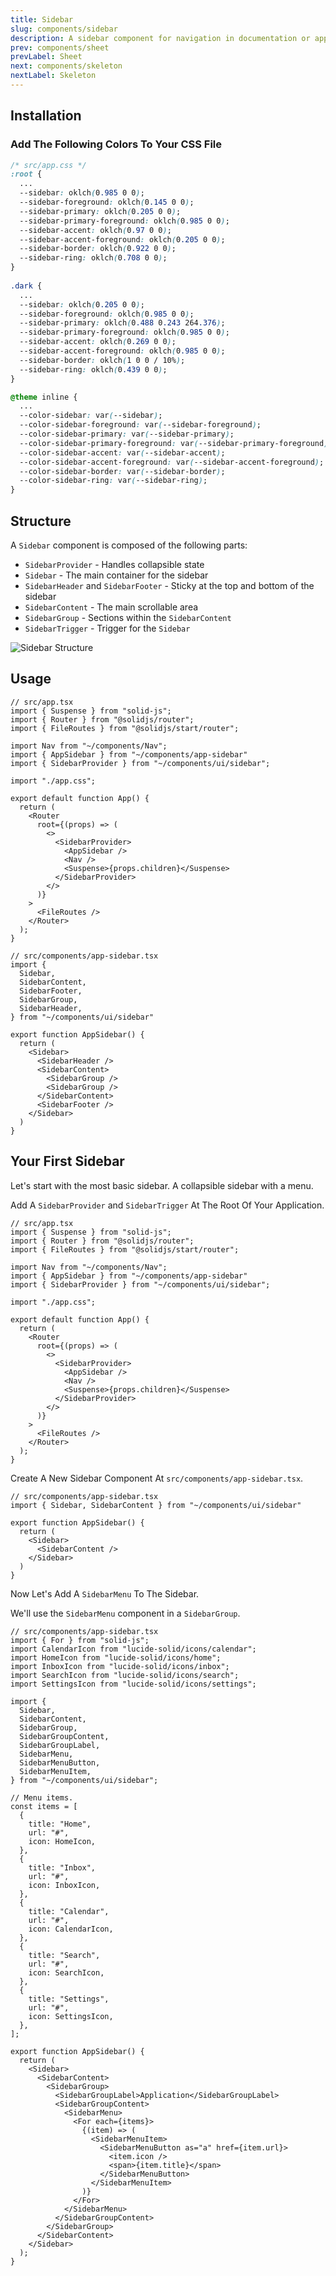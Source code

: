 ```yaml
---
title: Sidebar
slug: components/sidebar
description: A sidebar component for navigation in documentation or applications.
prev: components/sheet
prevLabel: Sheet
next: components/skeleton
nextLabel: Skeleton
---
```



<BlockDisplay name="sidebar-07" />

## Installation

<InstallationTabs name="sidebar" code={SidebarCode} />

### Add The Following Colors To Your CSS File

```css ins={4-11,16-23,28-35}
/* src/app.css */
:root {
  ...
  --sidebar: oklch(0.985 0 0);
  --sidebar-foreground: oklch(0.145 0 0);
  --sidebar-primary: oklch(0.205 0 0);
  --sidebar-primary-foreground: oklch(0.985 0 0);
  --sidebar-accent: oklch(0.97 0 0);
  --sidebar-accent-foreground: oklch(0.205 0 0);
  --sidebar-border: oklch(0.922 0 0);
  --sidebar-ring: oklch(0.708 0 0);
}
 
.dark {
  ...
  --sidebar: oklch(0.205 0 0);
  --sidebar-foreground: oklch(0.985 0 0);
  --sidebar-primary: oklch(0.488 0.243 264.376);
  --sidebar-primary-foreground: oklch(0.985 0 0);
  --sidebar-accent: oklch(0.269 0 0);
  --sidebar-accent-foreground: oklch(0.985 0 0);
  --sidebar-border: oklch(1 0 0 / 10%);
  --sidebar-ring: oklch(0.439 0 0);
}

@theme inline {
  ...
  --color-sidebar: var(--sidebar);
  --color-sidebar-foreground: var(--sidebar-foreground);
  --color-sidebar-primary: var(--sidebar-primary);
  --color-sidebar-primary-foreground: var(--sidebar-primary-foreground);
  --color-sidebar-accent: var(--sidebar-accent);
  --color-sidebar-accent-foreground: var(--sidebar-accent-foreground);
  --color-sidebar-border: var(--sidebar-border);
  --color-sidebar-ring: var(--sidebar-ring);
}
```

## Structure

A `Sidebar` component is composed of the following parts:

- `SidebarProvider` - Handles collapsible state
- `Sidebar` - The main container for the sidebar
- `SidebarHeader` and `SidebarFooter` - Sticky at the top and bottom of the sidebar
- `SidebarContent` - The main scrollable area
- `SidebarGroup` - Sections within the `SidebarContent`
- `SidebarTrigger` - Trigger for the `Sidebar`

<div class="border-2 border-border rounded-base">
    <Image src={sidebarStructurePng} alt="Sidebar Structure" class="rounded-base" />
</div>

## Usage

```tsx ins={7,8,17,18,21}
// src/app.tsx
import { Suspense } from "solid-js";
import { Router } from "@solidjs/router";
import { FileRoutes } from "@solidjs/start/router";

import Nav from "~/components/Nav";
import { AppSidebar } from "~/components/app-sidebar"
import { SidebarProvider } from "~/components/ui/sidebar";

import "./app.css";

export default function App() {
  return (
    <Router
      root={(props) => (
        <>
          <SidebarProvider>
            <AppSidebar />
            <Nav />
            <Suspense>{props.children}</Suspense>
          </SidebarProvider>
        </>
      )}
    >
      <FileRoutes />
    </Router>
  );
}
```

```tsx
// src/components/app-sidebar.tsx
import {
  Sidebar,
  SidebarContent,
  SidebarFooter,
  SidebarGroup,
  SidebarHeader,
} from "~/components/ui/sidebar"

export function AppSidebar() {
  return (
    <Sidebar>
      <SidebarHeader />
      <SidebarContent>
        <SidebarGroup />
        <SidebarGroup />
      </SidebarContent>
      <SidebarFooter />
    </Sidebar>
  )
}
```

## Your First Sidebar

Let's start with the most basic sidebar. A collapsible sidebar with a menu.

Add A `SidebarProvider` and `SidebarTrigger` At The Root Of Your Application.

```tsx ins={7,8,17,18,21}
// src/app.tsx
import { Suspense } from "solid-js";
import { Router } from "@solidjs/router";
import { FileRoutes } from "@solidjs/start/router";

import Nav from "~/components/Nav";
import { AppSidebar } from "~/components/app-sidebar"
import { SidebarProvider } from "~/components/ui/sidebar";

import "./app.css";

export default function App() {
  return (
    <Router
      root={(props) => (
        <>
          <SidebarProvider>
            <AppSidebar />
            <Nav />
            <Suspense>{props.children}</Suspense>
          </SidebarProvider>
        </>
      )}
    >
      <FileRoutes />
    </Router>
  );
}
```

Create A New Sidebar Component At `src/components/app-sidebar.tsx`.

```tsx
// src/components/app-sidebar.tsx
import { Sidebar, SidebarContent } from "~/components/ui/sidebar"
 
export function AppSidebar() {
  return (
    <Sidebar>
      <SidebarContent />
    </Sidebar>
  )
}
```

Now Let's Add A `SidebarMenu` To The Sidebar.

We'll use the `SidebarMenu` component in a `SidebarGroup`.

```tsx
// src/components/app-sidebar.tsx
import { For } from "solid-js";
import CalendarIcon from "lucide-solid/icons/calendar";
import HomeIcon from "lucide-solid/icons/home";
import InboxIcon from "lucide-solid/icons/inbox";
import SearchIcon from "lucide-solid/icons/search";
import SettingsIcon from "lucide-solid/icons/settings";

import {
  Sidebar,
  SidebarContent,
  SidebarGroup,
  SidebarGroupContent,
  SidebarGroupLabel,
  SidebarMenu,
  SidebarMenuButton,
  SidebarMenuItem,
} from "~/components/ui/sidebar";

// Menu items.
const items = [
  {
    title: "Home",
    url: "#",
    icon: HomeIcon,
  },
  {
    title: "Inbox",
    url: "#",
    icon: InboxIcon,
  },
  {
    title: "Calendar",
    url: "#",
    icon: CalendarIcon,
  },
  {
    title: "Search",
    url: "#",
    icon: SearchIcon,
  },
  {
    title: "Settings",
    url: "#",
    icon: SettingsIcon,
  },
];

export function AppSidebar() {
  return (
    <Sidebar>
      <SidebarContent>
        <SidebarGroup>
          <SidebarGroupLabel>Application</SidebarGroupLabel>
          <SidebarGroupContent>
            <SidebarMenu>
              <For each={items}>
                {(item) => (
                  <SidebarMenuItem>
                    <SidebarMenuButton as="a" href={item.url}>
                      <item.icon />
                      <span>{item.title}</span>
                    </SidebarMenuButton>
                  </SidebarMenuItem>
                )}
              </For>
            </SidebarMenu>
          </SidebarGroupContent>
        </SidebarGroup>
      </SidebarContent>
    </Sidebar>
  );
}
```